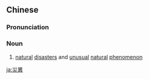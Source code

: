 {{also|灾异}}
==Chinese==
{{zh-forms|s=灾异}}

===Pronunciation===
{{zh-pron
|m=zāiyì
|cat=n
}}

===Noun===
{{zh-noun}}

# [[natural]] [[disasters]] and [[unusual]] [[natural]] [[phenomenon]]

[[ja:災異]]